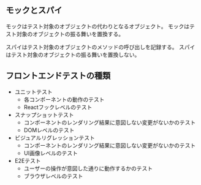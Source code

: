 ## モックとスパイ

モックはテスト対象のオブジェクトの代わりとなるオブジェクト。
モックはテスト対象のオブジェクトの振る舞いを置換する。

スパイはテスト対象のオブジェクトのメソッドの呼び出しを記録する。
スパイはテスト対象のオブジェクトの振る舞いを置換しない。

## フロントエンドテストの種類

- ユニットテスト
  - 各コンポーネントの動作のテスト
  - Reactフックレベルのテスト
- スナップショットテスト
  - コンポーネントのレンダリング結果に意図しない変更がないかのテスト
  - DOMレベルのテスト
- ビジュアルリグレッションテスト
  - コンポーネントのレンダリング結果に意図しない変更がないかのテスト
  - UI画像レベルのテスト
- E2Eテスト
  - ユーザーの操作が意図した通りに動作するかのテスト
  - ブラウザレベルのテスト
